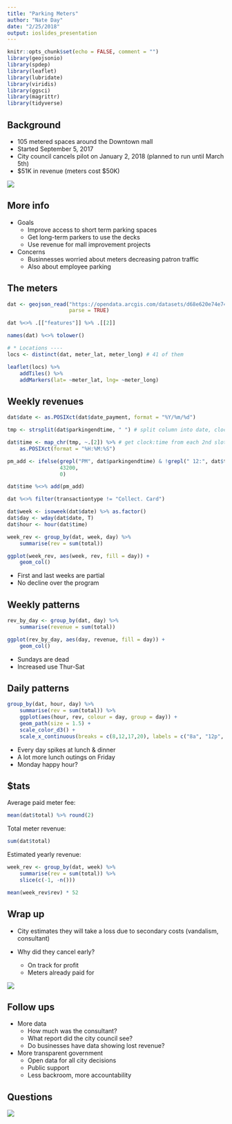 ```yaml
---
title: "Parking Meters"
author: "Nate Day"
date: "2/25/2018"
output: ioslides_presentation
---
```


```r
knitr::opts_chunk$set(echo = FALSE, comment = "")
library(geojsonio)
library(spdep)
library(leaflet)
library(lubridate)
library(viridis)
library(ggsci)
library(magrittr)
library(tidyverse)
```

## Background

- 105 metered spaces around the Downtown mall
- Started September 5, 2017
- City council cancels pilot on January 2, 2018 (planned to run until March 5th)
- \$51K in revenue (meters cost \$50K)

![](img/meter.gif)

## More info

- Goals
    - Improve access to short term parking spaces
    - Get long-term parkers to use the decks
    - Use revenue for mall improvement projects
    
- Concerns
    - Businnesses worried about meters decreasing patron traffic
    - Also about employee parking
    


## The meters

```r
dat <- geojson_read("https://opendata.arcgis.com/datasets/d68e620e74e74ec1bd0184971e82ffaa_15.geojson",
                    parse = TRUE)

dat %<>% .[["features"]] %>% .[[2]]

names(dat) %<>% tolower()

# * Locations ----
locs <- distinct(dat, meter_lat, meter_long) # 41 of them

leaflet(locs) %>%
    addTiles() %>%
    addMarkers(lat= ~meter_lat, lng= ~meter_long)

```

## Weekly revenues

```r
dat$date <- as.POSIXct(dat$date_payment, format = "%Y/%m/%d")

tmp <- strsplit(dat$parkingendtime, " ") # split column into date, clock:time, AM/PM parts

dat$time <- map_chr(tmp, ~.[2]) %>% # get clock:time from each 2nd slot
    as.POSIXct(format = "%H:%M:%S")

pm_add <- ifelse(grepl("PM", dat$parkingendtime) & !grepl(" 12:", dat$time), #
                 43200,
                 0)

dat$time %<>% add(pm_add)

dat %<>% filter(transactiontype != "Collect. Card")

dat$week <- isoweek(dat$date) %>% as.factor()
dat$day <- wday(dat$date, T)
dat$hour <- hour(dat$time)

week_rev <- group_by(dat, week, day) %>%
    summarise(rev = sum(total))

ggplot(week_rev, aes(week, rev, fill = day)) +
    geom_col()
```

- First and last weeks are partial
- No decline over the program

## Weekly patterns

```r
rev_by_day <- group_by(dat, day) %>% 
    summarise(revenue = sum(total))

ggplot(rev_by_day, aes(day, revenue, fill = day)) +
    geom_col()
```

- Sundays are dead
- Increased use Thur-Sat

## Daily patterns

```r
group_by(dat, hour, day) %>%
    summarise(rev = sum(total)) %>%
    ggplot(aes(hour, rev, colour = day, group = day)) +
    geom_path(size = 1.5) +
    scale_color_d3() +
    scale_x_continuous(breaks = c(8,12,17,20), labels = c("8a", "12p", "5p", "8p"))
```

- Every day spikes at lunch & dinner
- A lot more lunch outings on Friday
- Monday happy hour?

## \$tats

Average paid meter fee:

```r
mean(dat$total) %>% round(2)
```

Total meter revenue: 

```r
sum(dat$total)
```

Estimated yearly revenue:
```r
week_rev <- group_by(dat, week) %>%
    summarise(rev = sum(total)) %>%
    slice(c(-1, -n()))

mean(week_rev$rev) * 52
```

## Wrap up

- City estimates they will take a loss due to secondary costs (vandalism, consultant)

- Why did they cancel early?
    - On track for profit
    - Meters already paid for

![](img/wtf.gif)

## Follow ups

- More data 
    - How much was the consultant?
    - What report did the city council see?
    - Do businesses have data showing lost revenue?
    
- More transparent government
    - Open data for all city decisions
    - Public support
    - Less backroom, more accountability
    
## Questions

![](img/questions.gif)
